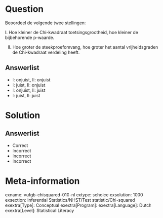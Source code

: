 Question
========

Beoordeel de volgende twee stellingen:

I. Hoe kleiner de Chi-kwadraat toetsingsgrootheid, hoe kleiner de bijbehorende p-waarde. 

II. Hoe groter de steekproefomvang, hoe groter het aantal vrijheidsgraden de Chi-kwadraat verdeling heeft.
  
Answerlist
----------
* I: onjuist, II: onjuist
* I: juist, II: onjuist
* I: onjuist, II: juist
* I: juist, II: juist


Solution
========

Answerlist
----------
* Correct
* Incorrect
* Incorrect
* Incorrect

Meta-information
================
exname: vufgb-chisquared-010-nl
extype: schoice
exsolution: 1000
exsection: Inferential Statistics/NHST/Test statistic/Chi-squared
exextra[Type]: Conceptual
exextra[Program]: 
exextra[Language]: Dutch
exextra[Level]: Statistical Literacy